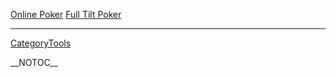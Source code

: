 <a href=" http://www.vg.edu/title/Online-Poker.html ">Online Poker</a>
<a href=" http://www.vg.edu/title/Full-Tilt-Poker.html ">Full Tilt Poker</a>
----
[[CategoryTools]]

__NOTOC__